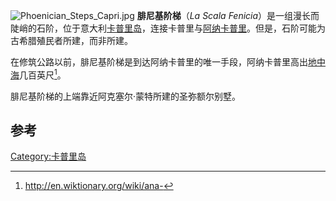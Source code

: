 [[File:Phoenician_Steps_Capri.jpg|thumb]]
'''腓尼基阶梯'''（''La Scala Fenicia''）是一组漫长而陡峭的石阶，位于意大利[[卡普里岛|卡普里岛]]，连接卡普里与[[阿纳卡普里|阿纳卡普里]]。但是，石阶可能为古希腊殖民者所建，而非所建。

在修筑公路以前，腓尼基阶梯是到达阿纳卡普里的唯一手段，阿纳卡普里高出[[地中海|地中海]]几百英尺<ref>http://en.wiktionary.org/wiki/ana-</ref>。

腓尼基阶梯的上端靠近阿克塞尔·蒙特所建的圣弥额尔别墅。

==参考==
{{Reflist}}
{{Coord|40|33|23|N|14|13|41|E|type:landmark_region:IT|display=title}}
[[Category:卡普里岛|Category:卡普里岛]]